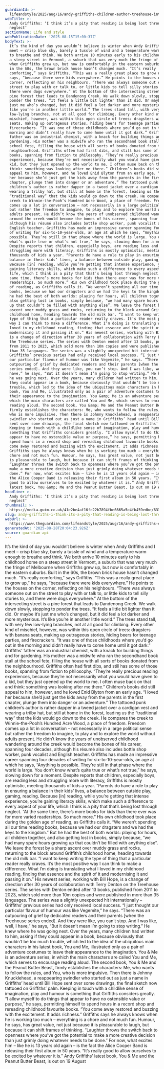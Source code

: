 ```yaml
---
guardianId: >-
  lifeandstyle/2025/aug/16/andy-griffiths-children-author-treehouse-interview-reading-being-neglected
webTitle: >-
  Andy Griffiths: ‘I think it’s a pity that reading is being lost through
  neglect’
sectionName: Life and style
webPublicationDate: '2025-08-15T15:00:37Z'
bodyText: >-
  It’s the kind of day you wouldn’t believe is winter when Andy Griffiths and I
  meet – crisp blue sky, barely a tussle of wind and a temperature warm enough
  to breathe and think. We both arrive 10 minutes early to his childhood home on
  a steep street in Vermont, a suburb that was very much the fringe of Melbourne
  when Griffiths grew up, but now is comfortably in the eastern suburbs. Built
  in the 60s, the brown brick house hasn’t changed much. “It’s really
  comforting,” says Griffiths. “This was a really great place to grow up,” he
  says, “because there were kids everywhere.” He points to the houses on the
  corner, reflecting on his neighbours. “There was always someone out on the
  street to play with or talk to, or little kids to tell silly stories to, and
  there were dogs everywhere.” At the bottom of the intersecting street is a
  pine forest that leads to Dandenong Creek. We walk down slowly, stopping to
  ponder the trees. “It feels a little bit lighter than it did. Or maybe it’s
  just me who’s changed, but it did feel a lot darker and more mysterious. It’s
  like you’re in another little world.” The trees stand tall, with very few
  low-lying branches, not at all good for climbing. Every other kind of
  mischief, however, was within this open circle of trees: dragsters with banana
  seats, making up outrageous stories, hiding beers for teenage parties, and
  firecrackers. “It was one of those childhoods where you’d go out in the
  morning and didn’t really have to come home until it got dark.” Griffiths’
  father was an industrial chemist, with a knack for building things and for
  gardening. His mother was a midwife who ran the secondhand book stall at the
  school fete, filling the house with all sorts of books donated from the
  neighbourhood. Griffiths often had first dibs, and still has some of those
  books, spanning from fiction to philosophy. “They’re really precious reading
  experiences, because they’re not necessarily what you would have given to a
  kid, but they just opened up the world to me. I often muse back on that and
  think: something was looking after me there.” Children’s books did still
  appeal to him, however, and he loved Enid Blyton from an early age. “I loved
  her because she’d just get the kids away from the parents in the first
  chapter, plunge them into danger or an adventure.” The tattooed punk
  children’s author is rather dapper in a tweed jacket over a cardigan vest and
  wearing a trilby hat, but still at home in the forest, leading us the
  “traditional way” that the kids would go down to the creek. He compares the
  creek to Winnie-the-Pooh’s Hundred Acre Wood, a place of freedom. Freedom
  comes up a lot in conversation – not necessarily in a large political sense
  but rather the freedom to imagine, to play and to explore the world without
  adults present. He didn’t know the years of unobserved childhood wandering
  around the creek would become the bones of his career, spanning four decades,
  although his résumé also includes bottle shop worker, punk vocalist and
  English teacher. Griffiths has made an impressive career spanning four decades
  of writing for six-to-10-year-olds, an age at which he says, “Anything is
  possible. They’re still in that phase where the world is large. You don’t know
  what’s quite true or what’s not true,” he says, slowing down for a moment.
  Despite reports that children, especially boys, are reading less and
  struggling more with literacy, Griffiths is mostly optimistic, meeting
  thousands of kids a year. “Parents do have a role to play in ensuring a
  balance in their kids’ lives, a balance between outside play, gaming, reading.
  Because [in] reading, while you’re getting that intense experience, you’re
  gaining literacy skills, which make such a difference to every aspect of your
  life, which I think is a pity that that’s being lost through neglect. “At the
  same time, there’s more books for kids than there ever was for more varied
  readerships. So much more.” His own childhood took place during the golden age
  of reading, as Griffiths calls it. “We weren’t spending all our time reading
  books, because we had our dragsters and we had the keys to the kingdom.” But
  he had the best of both worlds: playing for hours, all children together, and
  also getting lost in books, simply because, “we had many spare hours growing
  up that couldn’t be filled with anything else”. We leave the forest by a sharp
  ascent over muddy grass and rocks, returning to the block around Griffith’s
  childhood home, heading towards the old milk bar. “I want to keep writing the
  type of thing that a particular reader really craves. It’s the most positive
  way I can think to make a difference. What I’m doing is translating what I
  loved in my childhood reading, finding that essence and the spirit of it and
  modernising it and passing it on.” His newest series, working with Bill Hope,
  is a change of direction after 30 years of collaboration with Terry Denton on
  the Treehouse series. The series with Denton ended after 13 books, published
  from 2011 to 2023, which sold more than 10m copies and were published in more
  than 35 languages. The series was a slightly unexpected hit internationally –
  Griffiths’ previous series had only received local success. “I just thought
  our particular flavour of humour was like Vegemite,” he says. “There was an
  outpouring of grief by dedicated readers and their parents [when the Treehouse
  series ended]. And they were like, you can’t stop. And I was like, well, I
  have,” he says, “But it doesn’t mean I’m going to stop writing.” He knew where
  he was going next. Over the years, many children had written to him, asking if
  they could appear in a book, because obviously that wouldn’t be too much
  trouble, which led to the idea of the ubiquitous main characters in his latest
  book, You and Me, illustrated only as a pair of adventure costumes to leave
  their appearance to the imagination. You &amp; Me is an adventure series, in
  which the main characters are called You and Me, which serves to encourage
  reading aloud. The second book, You &amp; Me and the Peanut Butter Beast,
  firmly establishes the characters: Me, who wants to follow the rules, and You,
  who is more impulsive. Then there is Johnny Knucklehead, a reappearing
  swindler who started out as just a name in Griffiths’ head until Bill Hope
  sent over some drawings, the final sketch now tattooed on Griffiths’ palm.
  Keeping in touch with a childlike sense of imagination, play and humour is
  something that Griffiths considers greatly. “I allow myself to do things that
  appear to have no ostensible value or purpose,” he says, permitting himself to
  spend hours in a record shop and rereading childhood favourite books. “You
  come away restored and buzzing with the excitement. It adds richness.”
  Griffiths says he always knows when he is working too much – everything is a
  chore and not much fun. Humour, he says, has great value, not just because it
  is pleasurable to laugh, but because it can shift frames of thinking.
  “Laughter throws the switch back to openness where you’ve got the potential to
  make a more creative decision than just grimly doing whatever needs to be
  done.” For now, what excites him – like he is 13 years old again – is the fact
  the Alice Cooper Band is releasing their first album in 50 years. “It’s really
  good to allow ourselves to be excited by whatever it is.” Andy Griffiths’
  latest book, You &amp; Me and the Peanut Butter Beast, is out on 19 August
headline: >-
  Andy Griffiths: ‘I think it’s a pity that reading is being lost through
  neglect’
thumbnail: >-
  https://media.guim.co.uk/41e2be4af16fc22b7894fbe6665a5e4fb459edbe/633_17_2910_2328/500.jpg
slug: andy-griffiths-i-think-its-a-pity-that-reading-is-being-lost-through-neglect
webUrl: >-
  https://www.theguardian.com/lifeandstyle/2025/aug/16/andy-griffiths-children-author-treehouse-interview-reading-being-neglected
generatedAt: '2025-08-28T20:04:23.926Z'
source: guardian-api
---
```

It’s the kind of day you wouldn’t believe is winter when Andy Griffiths and I meet – crisp blue sky, barely a tussle of wind and a temperature warm enough to breathe and think. We both arrive 10 minutes early to his childhood home on a steep street in Vermont, a suburb that was very much the fringe of Melbourne when Griffiths grew up, but now is comfortably in the eastern suburbs. Built in the 60s, the brown brick house hasn’t changed much. “It’s really comforting,” says Griffiths. “This was a really great place to grow up,” he says, “because there were kids everywhere.” He points to the houses on the corner, reflecting on his neighbours. “There was always someone out on the street to play with or talk to, or little kids to tell silly stories to, and there were dogs everywhere.” At the bottom of the intersecting street is a pine forest that leads to Dandenong Creek. We walk down slowly, stopping to ponder the trees. “It feels a little bit lighter than it did. Or maybe it’s just me who’s changed, but it did feel a lot darker and more mysterious. It’s like you’re in another little world.” The trees stand tall, with very few low-lying branches, not at all good for climbing. Every other kind of mischief, however, was within this open circle of trees: dragsters with banana seats, making up outrageous stories, hiding beers for teenage parties, and firecrackers. “It was one of those childhoods where you’d go out in the morning and didn’t really have to come home until it got dark.” Griffiths’ father was an industrial chemist, with a knack for building things and for gardening. His mother was a midwife who ran the secondhand book stall at the school fete, filling the house with all sorts of books donated from the neighbourhood. Griffiths often had first dibs, and still has some of those books, spanning from fiction to philosophy. “They’re really precious reading experiences, because they’re not necessarily what you would have given to a kid, but they just opened up the world to me. I often muse back on that and think: something was looking after me there.” Children’s books did still appeal to him, however, and he loved Enid Blyton from an early age. “I loved her because she’d just get the kids away from the parents in the first chapter, plunge them into danger or an adventure.” The tattooed punk children’s author is rather dapper in a tweed jacket over a cardigan vest and wearing a trilby hat, but still at home in the forest, leading us the “traditional way” that the kids would go down to the creek. He compares the creek to Winnie-the-Pooh’s Hundred Acre Wood, a place of freedom. Freedom comes up a lot in conversation – not necessarily in a large political sense but rather the freedom to imagine, to play and to explore the world without adults present. He didn’t know the years of unobserved childhood wandering around the creek would become the bones of his career, spanning four decades, although his résumé also includes bottle shop worker, punk vocalist and English teacher. Griffiths has made an impressive career spanning four decades of writing for six-to-10-year-olds, an age at which he says, “Anything is possible. They’re still in that phase where the world is large. You don’t know what’s quite true or what’s not true,” he says, slowing down for a moment. Despite reports that children, especially boys, are reading less and struggling more with literacy, Griffiths is mostly optimistic, meeting thousands of kids a year. “Parents do have a role to play in ensuring a balance in their kids’ lives, a balance between outside play, gaming, reading. Because [in] reading, while you’re getting that intense experience, you’re gaining literacy skills, which make such a difference to every aspect of your life, which I think is a pity that that’s being lost through neglect. “At the same time, there’s more books for kids than there ever was for more varied readerships. So much more.” His own childhood took place during the golden age of reading, as Griffiths calls it. “We weren’t spending all our time reading books, because we had our dragsters and we had the keys to the kingdom.” But he had the best of both worlds: playing for hours, all children together, and also getting lost in books, simply because, “we had many spare hours growing up that couldn’t be filled with anything else”. We leave the forest by a sharp ascent over muddy grass and rocks, returning to the block around Griffith’s childhood home, heading towards the old milk bar. “I want to keep writing the type of thing that a particular reader really craves. It’s the most positive way I can think to make a difference. What I’m doing is translating what I loved in my childhood reading, finding that essence and the spirit of it and modernising it and passing it on.” His newest series, working with Bill Hope, is a change of direction after 30 years of collaboration with Terry Denton on the Treehouse series. The series with Denton ended after 13 books, published from 2011 to 2023, which sold more than 10m copies and were published in more than 35 languages. The series was a slightly unexpected hit internationally – Griffiths’ previous series had only received local success. “I just thought our particular flavour of humour was like Vegemite,” he says. “There was an outpouring of grief by dedicated readers and their parents [when the Treehouse series ended]. And they were like, you can’t stop. And I was like, well, I have,” he says, “But it doesn’t mean I’m going to stop writing.” He knew where he was going next. Over the years, many children had written to him, asking if they could appear in a book, because obviously that wouldn’t be too much trouble, which led to the idea of the ubiquitous main characters in his latest book, You and Me, illustrated only as a pair of adventure costumes to leave their appearance to the imagination. You &amp; Me is an adventure series, in which the main characters are called You and Me, which serves to encourage reading aloud. The second book, You &amp; Me and the Peanut Butter Beast, firmly establishes the characters: Me, who wants to follow the rules, and You, who is more impulsive. Then there is Johnny Knucklehead, a reappearing swindler who started out as just a name in Griffiths’ head until Bill Hope sent over some drawings, the final sketch now tattooed on Griffiths’ palm. Keeping in touch with a childlike sense of imagination, play and humour is something that Griffiths considers greatly. “I allow myself to do things that appear to have no ostensible value or purpose,” he says, permitting himself to spend hours in a record shop and rereading childhood favourite books. “You come away restored and buzzing with the excitement. It adds richness.” Griffiths says he always knows when he is working too much – everything is a chore and not much fun. Humour, he says, has great value, not just because it is pleasurable to laugh, but because it can shift frames of thinking. “Laughter throws the switch back to openness where you’ve got the potential to make a more creative decision than just grimly doing whatever needs to be done.” For now, what excites him – like he is 13 years old again – is the fact the Alice Cooper Band is releasing their first album in 50 years. “It’s really good to allow ourselves to be excited by whatever it is.” Andy Griffiths’ latest book, You &amp; Me and the Peanut Butter Beast, is out on 19 August
